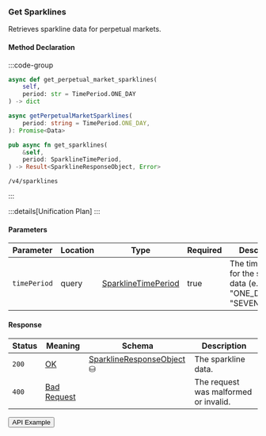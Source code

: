 
### Get Sparklines

Retrieves sparkline data for perpetual markets.

#### Method Declaration

:::code-group

```python [Python]
async def get_perpetual_market_sparklines(
    self,
    period: str = TimePeriod.ONE_DAY
) -> dict
```

```typescript [TypeScript]
async getPerpetualMarketSparklines(
    period: string = TimePeriod.ONE_DAY,
): Promise<Data>
```

```rust [Rust]
pub async fn get_sparklines(
    &self,
    period: SparklineTimePeriod,
) -> Result<SparklineResponseObject, Error>
```

```url [API]
/v4/sparklines
```

:::

:::details[Unification Plan]
:::

#### Parameters

| Parameter           | Location | Type                  | Required | Description                                                             |
| ------------------- | -------- | --------------------- | -------- | ----------------------------------------------------------------------- |
| `timePeriod`        | query    | [SparklineTimePeriod] | true     | The time period for the sparkline data (e.g., "ONE_DAY", "SEVEN_DAYS"). |

#### Response

| Status | Meaning       | Schema                      | Description                           |
| ------ | ------------- | --------------------------- | ------------------------------------- |
| `200`  | [OK]          | [SparklineResponseObject] ⛁ | The sparkline data.                   |
| `400`  | [Bad Request] |                             | The request was malformed or invalid. |

<Button href="https://indexer.v4testnet.dydx.exchange/v4/sparklines?timePeriod=ONE_DAY">API Example</Button>

[OK]: /types/ok
[SparklineTimePeriod]: /types/sparkline_time_period
[SparklineResponseObject]: /types/sparkline_response_object
[Bad Request]: /types/bad-request
